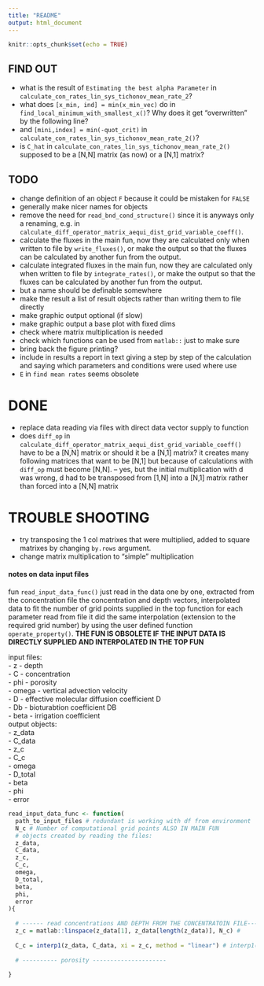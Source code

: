 ```yaml
---
title: "README"
output: html_document
---
```


```r
knitr::opts_chunk$set(echo = TRUE)
```


## FIND OUT
- what is the result of `Estimating the best alpha Parameter` in `calculate_con_rates_lin_sys_tichonov_mean_rate_2`?  
- what does `[x_min, ind] = min(x_min_vec)` do in `find_local_minimum_with_smallest_x()`? Why does it get "overwritten" by the following line?  
- and `[mini,index] = min(-quot_crit)` in `calculate_con_rates_lin_sys_tichonov_mean_rate_2()`? 
- is `C_hat` in `calculate_con_rates_lin_sys_tichonov_mean_rate_2()` supposed to be a [N,N] matrix (as now) or a [N,1] matrix?  
  

## TODO
- change definition of an object `F` because it could be mistaken for `FALSE`  
- generally make nicer names for objects  
- remove the need for `read_bnd_cond_structure()` since it is anyways only a renaming, e.g. in   `calculate_diff_operator_matrix_aequi_dist_grid_variable_coeff()`.  
- calculate the fluxes in the main fun, now they are calculated only when written to file by `write_fluxes()`, or make the output so that the fluxes can be calculated by another fun from the output.  
- calculate integrated fluxes in the main fun, now they are calculated only when written to file by `integrate_rates()`, or make the output so that the fluxes can be calculated by another fun from the output.  
- but a name should be definable somewhere   
- make the result a list of result objects rather than writing them to file directly  
- make graphic output optional (if slow)  
- make graphic output a base plot with fixed dims
- check where matrix multiplication is needed  
- check which functions can be used from `matlab::` just to make sure   
- bring back the figure printing? 
- include in results a report in text giving a step by step of the calculation and saying which parameters and conditions were used where use 
- `E` in `find mean rates` seems obsolete

# DONE
- replace data reading via files with direct data vector supply to function  
- does `diff_op` in `calculate_diff_operator_matrix_aequi_dist_grid_variable_coeff()` have to be a [N,N] matrix or should it be a [N,1] matrix? it creates many following matrices that want to be [N,1] but because of calculations with `diff_op` must become [N,N]. -- yes, but the initial multiplication with d was wrong, d had to be transposed from [1,N] into a [N,1] matrix rather than forced into a [N,N] matrix  



# TROUBLE SHOOTING
- try transposing the 1 col matrixes that were multiplied, added to square matrixes by changing `by.rows` argument.  
- change matrix multiplication to "simple" multiplication  

#### notes on data input files
fun `read_input_data_func()` just read in the data one by one, extracted from the concentration file the concentration and depth vectors, interpolated data to fit the number of grid points supplied in the top function
for each parameter read from file it did the same interpolation (extension to the required grid number)
by using the user defined function `operate_property()`.
**THE FUN IS OBSOLETE IF THE INPUT DATA IS DIRECTLY SUPPLIED AND INTERPOLATED IN THE TOP FUN**  

input files:  
- z - depth  
- C - concentration  
- phi - porosity  
- omega - vertical advection velocity  
- D - effective molecular diffusion coefficient D  
- Db - bioturabtion coefficient DB  
- beta - irrigation coefficient   
output objects:  
- z_data  
- C_data  
- z_c  
- C_c  
- omega  
- D_total  
- beta  
- phi  
- error  

```r
read_input_data_func <- function(
  path_to_input_files # redundant is working with df from environment  
  N_c # Number of computational grid points ALSO IN MAIN FUN
  # objects created by reading the files:
  z_data,
  C_data,
  z_c,
  C_c,
  omega,
  D_total,
  beta,
  phi,
  error
){
  
  # ------ read concentrations AND DEPTH FROM THE CONCENTRATOIN FILE----------------
  z_c = matlab::linspace(z_data[1], z_data[length(z_data)], N_c) # 
  
  C_c = interp1(z_data, C_data, xi = z_c, method = "linear") # interp1() is the same in r and matlab
  
  # ---------- porosity ---------------------
  
}
```

